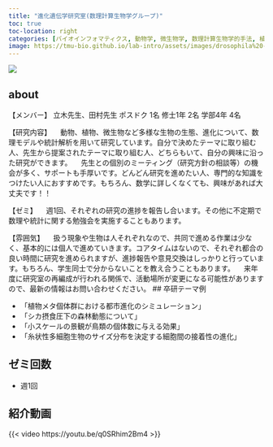 ---
title: "進化遺伝学研究室(数理計算生物学グループ)"
toc: true
toc-location: right
categories: [バイオインフォマティクス, 動物学, 微生物学, 数理計算生物学的手法, 植物学, 生態学, 生物物理学, 生理学, 進化生物学, 遺伝学, イベントあり, コアタイムなし, 他大への進学OK, 研究テーマが与えられる, 研究テーマを自分で決める, 自分のデスクがある, 自由に休める]
image: https://tmu-bio.github.io/lab-intro/assets/images/drosophila%20-%20%E8%90%A9%E9%87%8E%E9%87%8C%E5%A5%88.jpg
---

![](https://tmu-bio.github.io/lab-intro/assets/images/drosophila%20-%20%E8%90%A9%E9%87%8E%E9%87%8C%E5%A5%88.jpg)

## about
【メンバー】 立木先生、田村先生 ポスドク 1名 修士1年 2名 学部4年 4名

【研究内容】 　動物、植物、微生物など多様な生物の生態、進化について、数理モデルや統計解析を用いて研究しています。自分で決めたテーマに取り組む人、先生から提案されたテーマに取り組む人、どちらもいて、自分の興味に沿った研究ができます。 　先生との個別のミーティング（研究方針の相談等）の機会が多く、サポートも手厚いです。どんどん研究を進めたい人、専門的な知識をつけたい人におすすめです。もちろん、数学に詳しくなくても、興味があれば大丈夫です！！

【ゼミ】 　週1回、それぞれの研究の進捗を報告し合います。その他に不定期で数理や統計に関する勉強会を実施することもあります。

【雰囲気】 　扱う現象や生物は人それぞれなので、共同で進める作業は少なく、基本的には個人で進めていきます。コアタイムはないので、それぞれ都合の良い時間に研究を進められますが、進捗報告や意見交換はしっかりと行っています。もちろん、学生同士で分からないことを教え合うこともあります。 　来年度に研究室の再編成が行われる関係で、活動場所が変更になる可能性がありますので、最新の情報はお問い合わせください。
## 卒研テーマ例

- 「植物メタ個体群における都市進化のシミュレーション」
- 「シカ摂食圧下の森林動態について」
- 「小スケールの景観が鳥類の個体数に与える効果」
- 「糸状性多細胞生物のサイズ分布を決定する細胞間の接着性の進化」

## ゼミ回数
- 週1回

## 紹介動画
{{< video https://youtu.be/q0SRhim2Bm4 >}}

